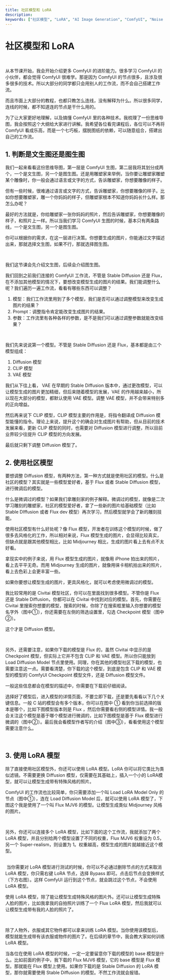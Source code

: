 ```yaml
---
title: 社区模型和 LoRA
description: 
keywords: ["社区模型", "LoRA", "AI Image Generation", "ComfyUI", "Noise Predictor", "UNet Algorithm", "Image Enhancement", "AI Learning", "AI Tutorial", "Image Generation Techniques", "Loopy Recurrent Attention", "Camera Filter Effect", "Stable Diffusion"]
---
```



# 社区模型和 LoRA

<br/>

<PhotoProvider>
  <PhotoView src="/model-and-lora/model-and-lora.png">
    <img src="/model-and-lora/model-and-lora.png" alt="" className="rounded-lg" />
  </PhotoView>
</PhotoProvider>

从本节课开始，我会开始介绍更多 ComfyUI 的进阶能力。很多学习 ComfyUI 的小伙伴，都会觉得 ComfyUI 很难学。那是因为 ComfyUI 的节点很多，且涉及很多很多的技术。所以大部分的同学都只会用别人的工作流，而不会自己搭建工作流。

而且市面上大部分的教程，也都只教怎么连线，没有解释为什么。所以很多同学，连线的时候，都不知道连的节点是干什么用的。

为了让大家更好地理解，以及搞懂 ComfyUI 里的各种技术。我梳理了一份思维导图，我会按照这个大纲给大家进行讲解。我希望各位看完课程后，各位可以不再将 ComfyUI 看成乐高，而是一个七巧板，摆脱图纸的依赖，可以随意组合，搭建出自己的工作流。

## 1. 判断是文生图还是图生图

我们一起来看看这份思维导图，第一层是 ComfyUI 生图，第二层我将其划分成两个，一个是文生图，另一个是图生图。还是用雕塑家来举例，当你要让雕塑家雕塑某个雕像时，你一般会通过语言或文字的方式，告诉雕塑家，你想要雕像的样子。

但有一些时候，很难通过语言或文字的方式，告诉雕塑家，你想要雕像的样子。比如你想要雕塑家，雕一个你妈妈的样子，但雕塑家根本不知道你妈妈长什么样。那怎么办呢？

最好的方法就是，你给雕塑家一张你妈妈的照片，然后告诉雕塑家，你想要雕像的样子，和照片上一样。所以当我们学习 ComfyUI 生图的时候，基本只有两条路线，一个是文生图，另一个是图生图。

你可以根据你的需求，在这一层进行决策。你想要生成的图片，你能通过文字描述出来，那就选择文生图，如果不行，那就选择图生图。

<br/>

<PhotoProvider>
  <PhotoView src="/model-and-lora/001-cn.png">
    <img src="/model-and-lora/001-cn.png" alt="" className="rounded-lg" />
  </PhotoView>
</PhotoProvider>

我们这节课会先介绍文生图，后续会介绍图生图。

我们回到之前我们连接的 ComfyUI 工作流，不管是 Stable Diffusion 还是 Flux，在不添加其他模型的情况下，要想改变模型生成的图片的结果。我们能调整什么呢？我们遍历一遍工作流，看看有哪些东西可以调整？

1. 模型：我们工作流里用到了多个模型，我们是否可以通过调整模型来改变生成图片的结果？
2. Prompt：调整指令肯定能改变生成图片的结果。
3. 参数：工作流里有各种各样的参数，是不是我们可以通过调整参数就能改变结果？

<br/>

<PhotoProvider>
  <PhotoView src="/model-and-lora/002.jpeg">
    <img src="/model-and-lora/002.jpeg" alt="" className="rounded-lg" />
  </PhotoView>
</PhotoProvider>

我们先来说说第一个模型。不管是 Stable Diffusion 还是 Flux，基本都是由三个模型组成：

1. Diffusion 模型
2. CLIP 模型
3. VAE 模型

我们从下往上看， VAE 在早期的 Stable Diffusion 版本中，通过更改模型，可以让模型生成的图片更加精细，但后来随着模型的发展，VAE 的作用越来越小，所以现在大部分的模型，都默认使用 VAE 模型。调整 VAE 模型，并不会带来特别多的正向增益。

然后再来说下 CLIP 模型，CLIP 模型主要的作用是，将指令翻译成 Diffusion 模型能懂的指令。理论上来说，提升这个的确会对生成图片有帮助，但从目前的技术发展来看，更新 CLIP 模型的同时，也需要对 Diffusion 模型进行调整，所以目前业界较少往提升 CLIP 模型的方向发展。

最后就只剩下调整 Diffusion 模型了。

## 2. 使用社区模型

要想调整 Diffusion 模型，有两种方法，第一种方式就是使用社区的模型。什么是社区的模型？其实就是一些模型爱好者，基于 Flux 或者 Stable Diffusion 模型，进行微调后的模型。

什么是微调过的模型？如果我们拿雕刻家的例子解释。微调过的模型，就像是二次学习雕刻的雕塑家，社区的模型爱好者，拿了一些新的图片给基础模型（比如 Stable DIffusion 或者 Flux dev 模型）再次学习，然后模型就学会了新的雕刻技能。

使用社区模型有什么好处呢？像 Flux 模型，开发者在训练这个模型的时候，做了很多去风格化的工作，所以相对来说，Flux 模型生成的图片，会显得比较真实，但缺点就是跟其他模型相比，比如 Midjourney 相比，生成的图片看上去有点不太好看。

拿现实中的例子来说，用 Flux 模型生成的图片，就像用 iPhone 拍出来的照片，看上去平平无奇。而用 Midjourney 生成的图片，就像用徕卡相机拍出来的照片，看上去色彩上会更丰富一些。

如果你要想让模型生成的图片，更具风格化，就可以考虑使用微调过的模型。

我比较常用的是 Civitai 模型社区，你可以在里面找到很多模型。不管你是 Flux 还是 Stable Diffusion，你都可以在 Civitai 中找到对应的模型。首先，你需要在 Civitai 里搜索你想要的模型，搜索的时候，你除了在搜索框里输入你想要的模型名字外（图中①），你还需要在左侧的筛选设置里，勾选 Checkpoint 模型（图中②）。

这个才是 Diffusion 模型。

<br/>

<PhotoProvider>
  <PhotoView src="/model-and-lora/004.jpeg">
    <img src="/model-and-lora/004.jpeg" alt="" className="rounded-lg" />
  </PhotoView>
</PhotoProvider>

另外，还需要注意，如果你下载的模型是 Flux 的，虽然 Civitai 中显示的是 Checkpoint 模型，但实际上它并不包含 CLIP 和 VAE 模型。所以你只能放到 Load Diffusion Model 节点里使用。同理，你在其他的模型社区下载的模型，也需要注意这一点。需要看清楚，你下载的这个模型，到底是包含 CLIP 和 VAE 模型的模型的 ComfyUI Checkpoint 模型文件，还是 Diffusion 模型文件。

一般这些信息都会在模型的描述中，你需要在下载前仔细阅读。

选择好了模型后，进入模型的详情页面，不要立即下载，还是要先看看以下几个关键信息。一般 C 站的模型会有多个版本，你可以在图中 ① 看到你当前选择的版本是哪个，比如下图模型版本则是 Flux ，然后你需要看右侧的模型详情。我一般会关注这个模型是基于哪个模型进行微调的，比如下图模型是基于 Flux 模型进行微调的（图中②）。最后我会看模型作者写的介绍（图中③），看看使用这个模型需要注意什么。

<br/>

<PhotoProvider>
  <PhotoView src="/model-and-lora/003.jpeg">
    <img src="/model-and-lora/003.jpeg" alt="" className="rounded-lg" />
  </PhotoView>
</PhotoProvider>


## 3. 使用 LoRA 模型

除了直接使用社区模型外，你还可以使用 LoRA 模型。LoRA 你可以将它类比为类似滤镜。不需要更换 Diffusion 模型，仅需要在其基础上，插入一个小的 LoRA模型，就可以让模型生成带有特殊风格的照片。


ComfyUI 的工作流也比较简单，你只需要添加一个叫 Load LoRA  Model Only 的节点（图中①），连在 Load Diffusion Model 后，就可以使用 LoRA 模型了，下图这个我是使用了一个叫 Flux MJV6 的模型。让模型生成类似 Midjourney 风格的图片。

<br/>

<PhotoProvider>
  <PhotoView src="/model-and-lora/005.png">
    <img src="/model-and-lora/005.png" alt="" className="rounded-lg" />
  </PhotoView>
</PhotoProvider>

另外，你还可以连接多个 LoRA 模型，比如下面的这个工作流，我就添加了两个 LoRA 模型，并且分别给两个模型设置了不同的权重，Flux MJV6 权重设为 0.5，另一个 Super-realism，则设置为 1。权重越高，模型生成的图片就越接近这个模型。

<br/>

<PhotoProvider>
  <PhotoView src="/model-and-lora/006.png">
    <img src="/model-and-lora/006.png" alt="" className="rounded-lg" />
  </PhotoView>
</PhotoProvider>

<Callout type="warning" emoji="⚠️">
  当你需要对 LoRA 模型进行测试的时候，你可以不必通过删除节点的方式来取消 LoRA 模型，你只需右键 LoRA 节点，选择 Bypass 即可。点击后节点会变换样式（下方右图）。这样 ComfyUI 运行到这个节点，就会跳过这个节点，不会使用 LoRA 模型。
  <br/>
  <PhotoProvider>
  <PhotoView src="/model-and-lora/007.png">
    <img src="/model-and-lora/007.png" alt="" className="rounded-lg" />
  </PhotoView>
</PhotoProvider>
</Callout>

使用 LoRA 模型，除了能让模型生成特殊风格的图片外。还可以让模型生成特殊人脸的图片，比如我拿我的自拍照片训练了一个 Flux LoRA 模型，然后我就可以让模型生成带有我的人脸的照片了。

<br/>

<PhotoProvider>
  <PhotoView src="/model-and-lora/008.jpeg">
    <img src="/model-and-lora/008.jpeg" alt="" className="rounded-lg" />
  </PhotoView>
</PhotoProvider>

除了人物外，衣服或其它物件都可以拿来训练 LoRA 模型。当你使用该模型后，模型就能生成带有该衣服或物件的图片了。在后续的章节中，我会教大家如何训练 LoRA 模型。

<Callout type="warning" emoji="⚠️">
  当各位在使用 LoRA 模型的时候，一定一定要留意你下载的模型的 base 模型是什么。比如前面的例子中，我下载的 Flux MJV6 模型，它的 base 模型是 Flux 模型。那就能在 Flux 模型上使用。如果你下载的是 Stable Diffusion 的 LoRA 模型，那你就需要使用 Stable Diffusion 的模型。不然工作流就会报错。
</Callout>







